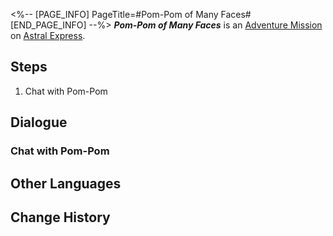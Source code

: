 <%-- [PAGE_INFO]
PageTitle=#Pom-Pom of Many Faces#
[END_PAGE_INFO] --%>
{{Stub|Dialogue.}}
{{Mission Infobox
|id            = 8027120
|title         = 
|image         = <!--Mission Pom-Pom of Many Faces.png-->
|type          = Adventure
|event_name    = 
|chapter       = 
|requirements  = {{subst:void|<!--Unknown: {"Type":"Manual"}-->}}
|summary       = <!--official mission summary from Fate's Atlas-->
|characters    = Pom-Pom; Trailblazer
|startLocation = [[Astral Express]] - [[Party Car]]
|world         = Astral Express
|area          = Party Car
|prev          = 
|next          = 
|rewards       = Credit*5,000
}}
'''''Pom-Pom of Many Faces''''' is an [[Adventure Mission]] on [[Astral Express]].

==Steps==
# Chat with Pom-Pom

<!--
==Gameplay Notes==

--><!--
==Trial Character==

-->
==Dialogue==
{{Stub Dialogue}}
===Chat with Pom-Pom{{subst:void|<!--802712001-->}}===
{{Mission Description|type=adventure|location=Party Car|There seems to be an exclusive space for the conductor in the Party Car. What is that space for? Ask Pom-Pom.}}
{{Dialogue Start}}
:{{tx}}
{{Dialogue End}}

==Other Languages==
{{Other Languages
|en   = Pom-Pom of Many Faces
|zhs  = 百变帕姆
|zht  = 百變帕姆
|ja   = ファッショニスタ・パム
|ko   = 폼폼 대변신
|es   = Pom-Pom de mil caras
|fr   = Les multiples visages de Pom-Pom
|ru   = Многоликая Пом-Пом
|th   = Pom-Pom ร้อยเล่มเกวียน
|vi   = Pom-Pom Biến Hóa
|de   = Pom-Poms stetige Veränderung
|id   = Pom-Pom Seribu Rupa
|pt   = As Muitas Faces do Pom-Pom
}}

==Change History==
{{Change History|2.7}}
